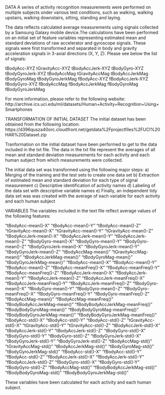 DATA
A series of activity recognition measurements were performed on multiple subjects under various test conditions, such as walking, walking upstairs, walking downstairs, sitting, standing and laying. 

The data reflects calculated average measurements using signals collected by a Samsung Galaxy mobile device.The calculations have been performed on an initial set of feature variables representing estimated mean and standard deviations of raw accelerator and gyroscope signals. These signals were first transformed and separated in body and gravity acceleration signals in 3-axial directions (X, Y, Z). Please see below the list of signals:

tBodyAcc-XYZ
tGravityAcc-XYZ
tBodyAccJerk-XYZ
tBodyGyro-XYZ
tBodyGyroJerk-XYZ
tBodyAccMag
tGravityAccMag
tBodyAccJerkMag
tBodyGyroMag
tBodyGyroJerkMag
fBodyAcc-XYZ
fBodyAccJerk-XYZ
fBodyGyro-XYZ
fBodyAccMag
fBodyAccJerkMag
fBodyGyroMag
fBodyGyroJerkMag

For more information, please refer to the following website:
http://archive.ics.uci.edu/ml/datasets/Human+Activity+Recognition+Using+Smartphones


TRANSFORMATION OF INITIAL DATASET
The initial dataset has been obtained from the following location:
https://d396qusza40orc.cloudfront.net/getdata%2Fprojectfiles%2FUCI%20HAR%20Dataset.zip

Tranformation on the initial dataset have been performed to get to the data included in the txt file.
The data in the txt file represent the averages of all mean and standard deviation measurements for each activity and each human subject from which measurements were collected.

The initial data set was transformed using the following major steps:
    a) Merging of the training and the test sets to create one data set
    b) Extraction of estimated mean and standard deviation for each type of signal measurement 
    c) Descriptive identification of activity names
    d) Labeling of the data set with descriptive variable names
    e) Finally, an independent tidy data set was was created with the average of each variable 
       for each activity and each human subject 

VARIABLES
The variables included in the text file reflect average values of the following features: 

"tBodyAcc-mean()-X" "tBodyAcc-mean()-Y" "tBodyAcc-mean()-Z" "tGravityAcc-mean()-X" "tGravityAcc-mean()-Y" "tGravityAcc-mean()-Z" "tBodyAccJerk-mean()-X" "tBodyAccJerk-mean()-Y" "tBodyAccJerk-mean()-Z" "tBodyGyro-mean()-X" "tBodyGyro-mean()-Y" "tBodyGyro-mean()-Z" "tBodyGyroJerk-mean()-X" "tBodyGyroJerk-mean()-Y" "tBodyGyroJerk-mean()-Z" "tBodyAccMag-mean()" "tGravityAccMag-mean()" "tBodyAccJerkMag-mean()" "tBodyGyroMag-mean()" "tBodyGyroJerkMag-mean()" "fBodyAcc-mean()-X" "fBodyAcc-mean()-Y" "fBodyAcc-mean()-Z" "fBodyAcc-meanFreq()-X" "fBodyAcc-meanFreq()-Y" "fBodyAcc-meanFreq()-Z" "fBodyAccJerk-mean()-X" "fBodyAccJerk-mean()-Y" "fBodyAccJerk-mean()-Z" "fBodyAccJerk-meanFreq()-X" "fBodyAccJerk-meanFreq()-Y" "fBodyAccJerk-meanFreq()-Z" "fBodyGyro-mean()-X" "fBodyGyro-mean()-Y" "fBodyGyro-mean()-Z" "fBodyGyro-meanFreq()-X" "fBodyGyro-meanFreq()-Y" "fBodyGyro-meanFreq()-Z" "fBodyAccMag-mean()" "fBodyAccMag-meanFreq()" "fBodyBodyAccJerkMag-mean()" "fBodyBodyAccJerkMag-meanFreq()" "fBodyBodyGyroMag-mean()" "fBodyBodyGyroMag-meanFreq()" "fBodyBodyGyroJerkMag-mean()" "fBodyBodyGyroJerkMag-meanFreq()" "tBodyAcc-std()-X" "tBodyAcc-std()-Y" "tBodyAcc-std()-Z" "tGravityAcc-std()-X" "tGravityAcc-std()-Y" "tGravityAcc-std()-Z" "tBodyAccJerk-std()-X" "tBodyAccJerk-std()-Y" "tBodyAccJerk-std()-Z" "tBodyGyro-std()-X" "tBodyGyro-std()-Y" "tBodyGyro-std()-Z" "tBodyGyroJerk-std()-X" "tBodyGyroJerk-std()-Y" "tBodyGyroJerk-std()-Z" "tBodyAccMag-std()" "tGravityAccMag-std()" "tBodyAccJerkMag-std()" "tBodyGyroMag-std()" "tBodyGyroJerkMag-std()" "fBodyAcc-std()-X" "fBodyAcc-std()-Y" "fBodyAcc-std()-Z" "fBodyAccJerk-std()-X" "fBodyAccJerk-std()-Y" "fBodyAccJerk-std()-Z" "fBodyGyro-std()-X" "fBodyGyro-std()-Y" "fBodyGyro-std()-Z" "fBodyAccMag-std()" "fBodyBodyAccJerkMag-std()" "fBodyBodyGyroMag-std()" "fBodyBodyGyroJerkMag-std()"

These variables have been calculated for each activity and each human subject.
